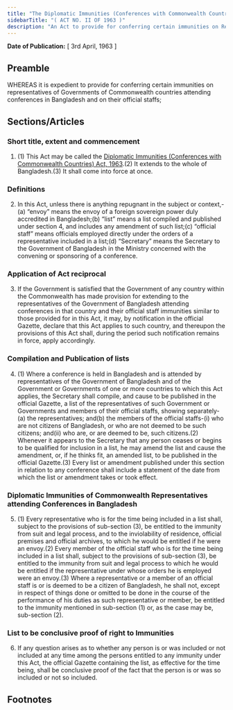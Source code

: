 ```yaml
---
title: "The Diplomatic Immunities (Conferences with Commonwealth Countries) Act, 1963"
sidebarTitle: "( ACT NO. II OF 1963 )"
description: "An Act to provide for conferring certain immunities on Representatives of Governments of Commonwealth countries attending conferences in Bangladesh and on their official staffs.♣"
---
```


**Date of Publication:** [ 3rd April, 1963 ]

## Preamble

WHEREAS it is expedient to provide for conferring certain immunities on representatives of Governments of Commonwealth countries attending conferences in Bangladesh and on their official staffs;

## Sections/Articles

### Short title, extent and commencement

1. (1) This Act may be called the [Diplomatic Immunities (Conferences with Commonwealth Countries) Act, 1963](/act-331.html "Diplomatic Immunities (Conferences with Commonwealth Countries) Act, 1963").(2) It extends to the whole of Bangladesh.(3) It shall come into force at once.

### Definitions

2. In this Act, unless there is anything repugnant in the subject or context,-(a) “envoy” means the envoy of a foreign sovereign power duly accredited in Bangladesh;(b) “list” means a list compiled and published under section 4, and includes any amendment of such list;(c) “official staff” means officials employed directly under the orders of a representative included in a list;(d) “Secretary” means the Secretary to the Government of Bangladesh in the Ministry concerned with the convening or sponsoring of a conference.

### Application of Act reciprocal

3. If the Government is satisfied that the Government of any country within the Commonwealth has made provision for extending to the representatives of the Government of Bangladesh attending conferences in that country and their official staff immunities similar to those provided for in this Act, it may, by notification in the official Gazette, declare that this Act applies to such country, and thereupon the provisions of this Act shall, during the period such notification remains in force, apply accordingly.

### Compilation and Publication of lists

4. (1) Where a conference is held in Bangladesh and is attended by representatives of the Government of Bangladesh and of the Government or Governments of one or more countries to which this Act applies, the Secretary shall compile, and cause to be published in the official Gazette, a list of the representatives of such Government or Governments and members of their official staffs, showing separately-(a) the representatives; and(b) the members of the official staffs-(i) who are not citizens of Bangladesh, or who are not deemed to be such citizens; and(ii) who are, or are deemed to be, such citizens.(2) Whenever it appears to the Secretary that any person ceases or begins to be qualified for inclusion in a list, he may amend the list and cause the amendment, or, if he thinks fit, an amended list, to be published in the official Gazette.(3) Every list or amendment published under this section in relation to any conference shall include a statement of the date from which the list or amendment takes or took effect.

### Diplomatic Immunities of Commonwealth Representatives attending Conferences in Bangladesh

5. (1) Every representative who is for the time being included in a list shall, subject to the provisions of sub-section (3), be entitled to the immunity from suit and legal process, and to the inviolability of residence, official premises and official archives, to which he would be entitled if he were an envoy.(2) Every member of the official staff who is for the time being included in a list shall, subject to the provisions of sub-section (3), be entitled to the immunity from suit and legal process to which he would be entitled if the representative under whose orders he is employed were an envoy.(3) Where a representative or a member of an official staff is or is deemed to be a citizen of Bangladesh, he shall not, except in respect of things done or omitted to be done in the course of the performance of his duties as such representative or member, be entitled to the immunity mentioned in sub-section (1) or, as the case may be, sub-section (2).

### List to be conclusive proof of right to Immunities

6. If any question arises as to whether any person is or was included or not included at any time among the persons entitled to any immunity under this Act, the official Gazette containing the list, as effective for the time being, shall be conclusive proof of the fact that the person is or was so included or not so included.

## Footnotes
